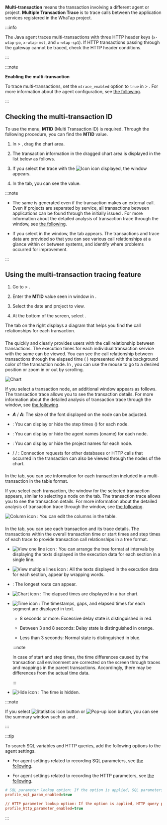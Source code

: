 **Multi-transaction** means the transaction involving a different agent or project. **Multiple Transaction Trace** is to trace calls between the application services registered in the WhaTap project. 

<InDoc product="java">

:::info

The Java agent traces multi-transactions with three HTTP header keys (`x-wtap-po`, `x-wtap-mst`, and `x-wtap-sp1`). If HTTP transactions passing through the gateway cannot be traced, check the HTTP header conditions.

:::

</InDoc>

:::note

**Enabling the multi-transaction**

To trace multi-transactions, set the `mtrace_enabled` option to `true` in <Cmdname sid="management" className="uitext" /> &gt; <Cmdname sid="agent_configuration" className="uitext" />. For more information about the agent configuration, see [the following](set-agent#set-agent-service).

:::

## Checking the multi-transaction ID

To use the <Cmdname sid="multi_server_transaction_trace" className="uitext" /> menu, <b>MTID</b> (Multi Transaction ID) is required. Through the following procedure, you can find the <b>MTID</b> value.

1. In <Cmdname sid="analysis" className="uitext" /> &gt; <Cmdname sid="AA005" className="uitext" />, drag the chart area.

2. The transaction information in the dragged chart area is displayed in the <Cmdname sid="trace_list" className="uitext" /> list below as follows.

   <ImgLang img='tx-trace-table.png' desc='mtrace_M' />

3. If you select the trace with the ![Icon](/img/ic-s-mult-transation.svg) icon displayed, the <Cmdname sid="TTL06527" className="uitext" /> window appears. 

4. In the <Cmdname sid="TTL06125" className="uitext" /> tab, you can see the <Cmdname sid="TTL06107" className="uitext" /> value.

   <ImgLang img='tx-trace-dt-up.png' desc='Record summary' />

:::note

- The same <Cmdname sid="TTL06107" className="uitext" /> is generated even if the transaction makes an external call. Even if projects are separated by service, all transactions between applications can be found through the initially issued <Cmdname sid="TTL06107" className="uitext" />. For more information about the detailed analysis of transaction trace through the <Cmdname sid="TTL06527" className="uitext" /> window, see [the following](trs-profile#transaction-info).

- If you select <Cmdname sid="TTL06107" className="uitext" /> in the <Cmdname sid="TTL06527" className="uitext" /> window, the <Cmdname sid="TTL06377" className="uitext" /> tab appears. The transactions and trace data are provided so that you can see various call relationships at a glance within or between systems, and identify where problems occurred for improvement.

:::

## Using the multi-transaction tracing feature

1. Go to <Cmdname sid="analysis" className="uitext" /> &gt; <Cmdname sid="multi_server_transaction_trace" className="uitext" />.

2. Enter the <b>MTID</b> value seen in <Cmdname sid="TTL06527" className="uitext" /> window in <Cmdname sid="search_mtid_or_custid" className="uitext" />.

   <ImgLang img='trace-mtx-mtid.png' desc='MTID' />

3. Select the date and project to view.

4. At the bottom of the screen, select <Cmdname sid="apply" className="uitext" />.

The <Cmdname sid="BTN07120" className="uitext" /> tab on the right displays a diagram that helps you find the call relationships for each transaction.

<ImgLang img='trace-mtx-mtid-chart.png' desc='Multiple Transaction Trace' />

### <Cmdname sid="BTN07120" />

The <Cmdname sid="BTN07120" className="uitext" /> quickly and clearly provides users with the call relationship between transactions. The execution times for each individual transaction service with the same <Cmdname sid="TTL06107" className="uitext" /> can be viewed. You can see the call relationship between transactions through the elapsed time (<LinkImage img="number-01.png" desc="number 1"/> <Cmdname sid="time_bar" className="uitext" />) represented with the background color of the transaction node. In <Cmdname sid="BTN07120" className="uitext" />, you can use the mouse to go to a desired position or zoom in or out by scrolling.

![Chart](/img/trace-mtx-chart-timebar.png)

If you select a transaction node, an additional <Cmdname sid="TTL06527" className="uitext" /> window appears as follows. The transaction trace allows you to see the transaction details. For more information about the detailed analysis of transaction trace through the <Cmdname sid="TTL06527" className="uitext" /> window, see [the following](trs-profile#transaction-info).

- **_A_**<Cmdname sid="small" className="uitext" /> / **_A_**<Cmdname sid="big" className="uitext" />: The size of the font displayed on the node can be adjusted.

- <Cmdname sid="time_bar" className="uitext" />: You can display or hide the step times (<Cmdname sid="time_bar" className="uitext" />) for each node.

- <Cmdname sid="application_name" className="uitext" />: You can display or hide the agent names (oname) for each node.

- <Cmdname sid="project" className="uitext" />: You can display or hide the project names for each node.

- <Cmdname sid="database" className="uitext" /> / <Cmdname sid="apply_external_remote" className="uitext" /> / <Cmdname sid="apply_internal_remote" className="uitext" />: Connection requests for other databases or HTTP calls that occurred in the transaction can also be viewed through the nodes of the chart.

### <Cmdname sid="BTN07121" />

In the <Cmdname sid="BTN07121" className="uitext" /> tab, you can see information for each transaction included in a multi-transaction in the table format.

<ImgLang img='trace-mtx-table.png' desc='Table' />

If you select each transaction, the <Cmdname sid="TTL06527" className="uitext" /> window for the selected transaction appears, similar to selecting a node on the <Cmdname sid="BTN07120" className="uitext" /> tab. The transaction trace allows you to see the transaction details. For more information about the detailed analysis of transaction trace through the <Cmdname sid="TTL06527" className="uitext" /> window, see [the following](trs-profile#transaction-info).

![Column icon](/img/ic-column.svg) <Cmdname sid="BTN06441" className="uitext" />: You can edit the columns in the table. 

### <Cmdname sid="BTN06296" />

In the <Cmdname sid="BTN06296" className="uitext" /> tab, you can see each transaction and its trace details. The transactions within the overall transaction time or start times and step times of each trace to provide transaction call relationships in a tree format.

<ImgLang img='trace-mtx-tree.png' desc='Tree' />

- ![View one line icon](/img/ic-single-line.svg) <Cmdname sid="BTN06368" className="uitext" />: You can arrange the tree format at intervals by displaying the texts displayed in the execution data for each section in a single line.

- ![View multiple lines icon](/img/ic-multi-line.svg) <Cmdname sid="BTN06369" className="uitext" />: All the texts displayed in the execution data for each section, appear by wrapping words.

- <Cmdname sid="BTN06327" className="uitext" />: The longest route can appear.

- ![Chart icon](/img/ic-bar-chart.svg) <Cmdname sid="BTN06743" className="uitext" />: The elapsed times are displayed in a bar chart.

- ![Time icon](/img/ic-custom-time.svg) <Cmdname sid="BTN06744" className="uitext" />: The timestamps, gaps, and elapsed times for each segment are displayed in text.

  - 8 seconds or more: <span class='etrs'>Excessive delay</span> state is distinguished in <span class='etrs'>red</span>.

  - Between 3 and 8 seconds: <span class='ov5ud10'>Delay</span> state is distinguished in <span class='ov5ud10'>orange</span>.

  - Less than 3 seconds: <span class='woer'>Normal</span> state is distinguished in <span class='woer'>blue</span>.

  :::note

  In case of start and step times, the time differences caused by the transaction call environment are corrected on the screen through traces and mappings in the parent transactions. Accordingly, there may be differences from the actual time data.

  :::

- ![Hide icon](/img/ic-eye-invisible.svg) <Cmdname sid="BTN06745" className="uitext" />: The time is hidden.

:::note

If you select ![Statistics icon](/img/ic-static.svg) button or ![Pop-up icon](/img/ic-popup.svg) button, you can see the summary window such as <Cmdname sid="remote_http_call_statistics" className="uitext" /> and <Cmdname sid="activestack" className="uitext" />.

:::

:::tip

To search SQL variables and HTTP queries, add the following options to the agent settings.

- For agent settings related to recording SQL parameters, see [the following](agent-dbsql#profile-sql-param).

- For agent settings related to recording the HTTP parameters, see [the following](agent-transaction#profile_http_parameter).

```ini title='whatap.conf'
# SQL parameter lookup option: If the option is applied, SQL parameters are collected after being encrypted.
profile_sql_param_enabled=true 

// HTTP parameter lookup option: If the option is applied, HTTP query parameters are collected after being encrypted.
profile_http_parameter_enabled=true 
```

:::
